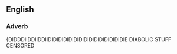 ==English==
{{wikipedia|SUCKY  Address}}


===Adverb===
{DIDDDIIDDIIDDIIDIDIDIDIDIDIDIDIDIDIDIDIDIDIDIE
DIABOLIC STUFF CENSORED